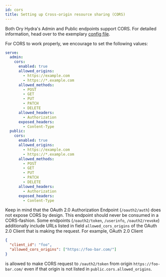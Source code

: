 ```yaml
---
id: cors
title: Setting up Cross-origin resource sharing (CORS)
---
```


Both Ory Hydra's Admin and Public endpoints support CORS. For detailed
information, head over to the exemplary
[config file](https://github.com/ory/hydra/blob/master/docs/config.yaml).

For CORS to work properly, we encourage to set the following values:

```yaml
serve:
  admin:
    cors:
      enabled: true
      allowed_origins:
        - https://example.com
        - https://*.example.com
      allowed_methods:
        - POST
        - GET
        - PUT
        - PATCH
        - DELETE
      allowed_headers:
        - Authorization
      exposed_headers:
        - Content-Type
  public:
    cors:
      enabled: true
      allowed_origins:
        - https://example.com
        - https://*.example.com
      allowed_methods:
        - POST
        - GET
        - PUT
        - PATCH
        - DELETE
      allowed_headers:
        - Authorization
      exposed_headers:
        - Content-Type
```

Keep in mind that the OAuth 2.0 Authorization Endpoint (`/oauth2/auth`) does not
expose CORS by design. This endpoint should never be consumed in a CORS-fashion.
Some endpoints (`/oauth2/token`, `/userinfo`, `/oauth2/revoke`) additionally
include URLs listed in field `allowed_cors_origins` of the OAuth 2.0 Client that
is making the request. For example, OAuth 2.0 Client

```json
{
  "client_id": "foo",
  "allowed_cors_origins": ["https://foo-bar.com/"]
}
```

is allowed to make CORS request to `/oauth2/token` from origin
`https://foo-bar.com/` even if that origin is not listed in
`public.cors.allowed_origins`.
